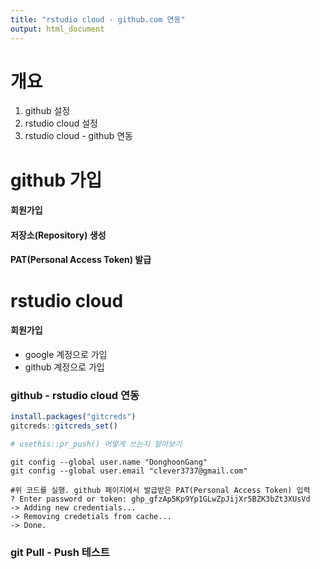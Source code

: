 ```yaml
---
title: "rstudio cloud - github.com 연동"
output: html_document
---
```


# 개요

1. github 설정
2. rstudio cloud 설정
3. rstudio cloud - github 연동

# github 가입

#### 회원가입

#### 저장소(Repository) 생성

#### PAT(Personal Access Token) 발급

# rstudio cloud

#### 회원가입
 * google 계정으로 가입
 * github 계정으로 가입

### github - rstudio cloud 연동
```r
install.packages("gitcreds")
gitcreds::gitcreds_set()
```

```r
# usethis::pr_push() 어떻게 쓰는지 알아보기
```

```console
git config --global user.name "DonghoonGang"
git config --global user.email "clever3737@gmail.com"

#위 코드를 실행. github 페이지에서 발급받은 PAT(Personal Access Token) 입력
? Enter password or token: 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
-> Adding new credentials...
-> Removing credetials from cache...
-> Done.
```

### git Pull - Push 테스트





